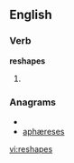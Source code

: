 
==English==

===Verb===
'''reshapes'''

# {{third-person singular of|[[reshape]]}}

===Anagrams===
* {{alphagram|aeehprss}}
* [[aphæreses#English|aphæreses]]

[[vi:reshapes]]